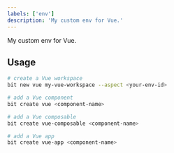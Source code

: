 ```yaml
---
labels: ['env']
description: 'My custom env for Vue.'
---
```


My custom env for Vue.

## Usage

```bash
# create a Vue workspace
bit new vue my-vue-workspace --aspect <your-env-id>

# add a Vue component
bit create vue <component-name>

# add a Vue composable
bit create vue-composable <component-name>

# add a Vue app
bit create vue-app <component-name>
```
